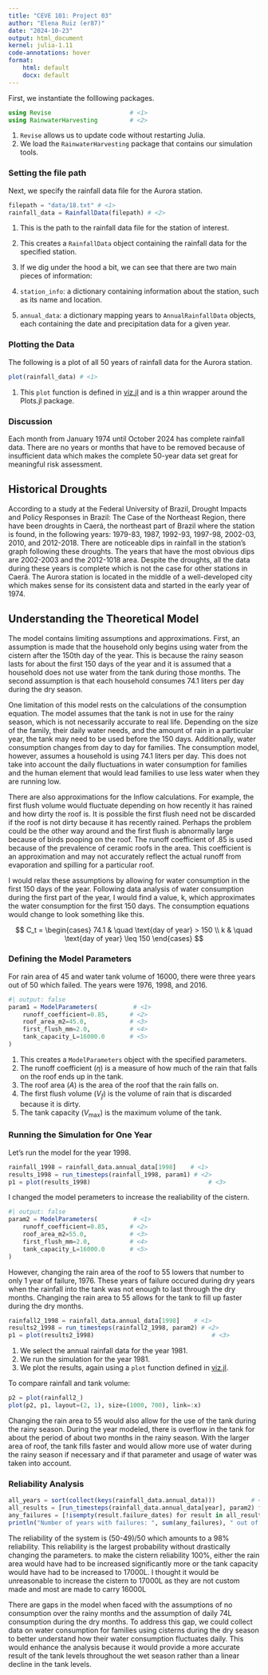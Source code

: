 ```yaml
---
title: "CEVE 101: Project 03"
author: "Elena Ruiz (er87)"
date: "2024-10-23"
output: html_document
kernel: julia-1.11
code-annotations: hover
format:
    html: default
    docx: default
---
```



First, we instantiate the folllowing packages. 
```julia
using Revise                      # <1>
using RainwaterHarvesting         # <2>
```

1. `Revise` allows us to update code without restarting Julia.
2. We load the `RainwaterHarvesting` package that contains our simulation tools.

### Setting the file path

Next, we specify the rainfall data file for the Aurora station.

```julia
filepath = "data/18.txt" # <1>   
rainfall_data = RainfallData(filepath) # <2>
```


1. This is the path to the rainfall data file for the station of interest.
2. This creates a `RainfallData` object containing the rainfall data for the specified station.

3. If we dig under the hood a bit, we can see that there are two main pieces of information:

4. `station_info`: a dictionary containing information about the station, such as its name and location.
5. `annual_data`: a dictionary mapping years to `AnnualRainfallData` objects, each containing the date and precipitation data for a given year.

### Plotting the Data

The following is a plot of all 50 years of rainfall data for the Aurora station. 

```julia
plot(rainfall_data) # <1>
```

1. This `plot` function is defined in [viz.jl](./RainwaterHarvesting/src/viz.jl) and is a thin wrapper around the Plots.jl package.

### Discussion

Each month from January 1974 until October 2024 has complete rainfall data. There are no years or months that have to be removed because of insufficient data which makes the complete 50-year data set great for meaningful risk assessment.
 
## Historical Droughts 
According to a study at the Federal University of Brazil, Drought Impacts and Policy Responses in Brazil: The Case of the Northeast Region, there have been droughts in Caerá, the northeast part of Brazil where the station is found, in the following years: 1979-83, 1987, 1992-93, 1997-98, 2002-03, 2010, and 2012-2018. There are noticeable dips in rainfall in the station's graph following these droughts. The years that have the most obvious dips are 2002-2003 and the 2012-1018 area.
Despite the droughts, all the data during these years is complete which is not the case for other stations in Caerá. The Aurora station is located in the middle of a well-developed city which makes sense for its consistent data and started in the early year of 1974.


## Understanding the Theoretical Model

The model contains limiting assumptions and approximations.
First, an assumption is made that the household only begins using water from the cistern after the 150th day of the year.
This is because the rainy season lasts for about the first 150 days of the year and it is assumed that a household does not use water from the tank during those months.
The second assumption is that each household consumes 74.1 liters per day during the dry season.

One limitation of this model rests on the calculations of the consumption equation. The model assumes that the tank is not in use for the rainy season, which is not necessarily accurate to real life. Depending on the size of the family, their daily water needs, and the amount of rain in a particular year, the tank may need to be used before the 150 days. Additionally, water consumption changes from day to day for families. The consumption model, however, assumes a household is using 74.1 liters per day. This does not take into account the daily fluctuations in water consumption for families and the human element that would lead families to use less water when they are running low. 

There are also approximations for the Inflow calculations. For example, the first flush volume would fluctuate depending on how recently it has rained and how dirty the roof is. It is possible the first flush need not be discarded if the roof is not dirty because it has recently rained. Perhaps the problem could be the other way around and the first flush is abnormally large because of birds pooping on the roof.
The runoff coefficient of .85 is used because of the prevalence of ceramic roofs in the area. This coefficient is an approximation and may not accurately reflect the actual runoff from evaporation and spilling for a particular roof.

I would relax these assumptions by allowing for water consumption in the first 150 days of the year. Following data analysis of water consumption during the first part of the year, I would find a value, k, which approximates the water consumption for the first 150 days. The consumption equations would change to look something like this.

$$
C_t = \begin{cases}
    74.1 & \quad \text{day of year} > 150 \\
    k & \quad \text{day of year} \leq 150
\end{cases}
$$

### Defining the Model Parameters

 For rain area of 45 and water tank volume of 16000, there were three years out of 50 which failed. The years were 1976, 1998, and 2016. 

```julia
#| output: false
param1 = ModelParameters(          # <1>
    runoff_coefficient=0.85,      # <2>
    roof_area_m2=45.0,            # <3>
    first_flush_mm=2.0,           # <4>
    tank_capacity_L=16000.0       # <5>
)
```

1. This creates a `ModelParameters` object with the specified parameters.
2. The runoff coefficient ($\eta$) is a measure of how much of the rain that falls on the roof ends up in the tank.
3. The roof area ($A$) is the area of the roof that the rain falls on.
4. The first flush volume ($V_f$) is the volume of rain that is discarded because it is dirty.
5. The tank capacity ($V_\text{max}$) is the maximum volume of the tank.

### Running the Simulation for One Year

Let's run the model for the year 1998.

```julia
rainfall_1998 = rainfall_data.annual_data[1998]    # <1>
results_1998 = run_timesteps(rainfall_1998, param1) # <2>
p1 = plot(results_1998)                                 # <3>
```

I changed the model perameters to increase the realiability of the cistern.
```julia
#| output: false
param2 = ModelParameters(          # <1>
    runoff_coefficient=0.85,      # <2>
    roof_area_m2=55.0,            # <3>
    first_flush_mm=2.0,           # <4>
    tank_capacity_L=16000.0       # <5>
)
```
However, changing the rain area of the roof to 55 lowers that number to only 1 year of failure, 1976. These years of failure occured during dry years when the rainfall into the tank was not enough to last through the dry months. Changing the rain area to 55 allows for the tank to fill up faster during the dry months. 

```julia
rainfall2_1998 = rainfall_data.annual_data[1998]    # <1>
results2_1998 = run_timesteps(rainfall2_1998, param2) # <2>
p1 = plot(results2_1998)                                 # <3>
```
1. We select the annual rainfall data for the year 1981.
2. We run the simulation for the year 1981.
3. We plot the results, again using a `plot` function defined in [viz.jl](./RainwaterHarvesting/src/viz.jl).

To compare rainfall and tank volume:

```julia
p2 = plot(rainfall2_)
plot(p2, p1, layout=(2, 1), size=(1000, 700), link=:x)
```

Changing the rain area to 55 would also allow for the use of the tank during the rainy season. During the year modeled, there is overflow in the tank for about the period of about two months in the rainy season. With the larger area of roof, the tank fills faster and would allow more use of water during the rainy season if necessary and if that parameter and usage of water was taken into account.

### Reliability Analysis
```julia
all_years = sort(collect(keys(rainfall_data.annual_data)))          # <1>
all_results = [run_timesteps(rainfall_data.annual_data[year], param2) for year in all_years]   # <2>
any_failures = [!isempty(result.failure_dates) for result in all_results]  # <3>
println("Number of years with failures: ", sum(any_failures), " out of ", length(all_years))  # <4>
```
The reliability of the system is (50-49)/50 which amounts to a 98% reliability.
This reliability is the largest probability without drastically changing the parameters. to make the cistern reliability 100%, either the rain area would have had to be increased significantly more or the tank capacity would have had to be increased to 17000L. I thought it would be unreasonable to increase the cistern to 17000L as they are not custom made and most are made to carry 16000L


There are gaps in the model when faced with the assumptions of no consumption over the rainy months and the assumption of daily 74L consumption during the dry months. To address this gap, we could collect data on water consumption for families using cisterns during the dry season to better understand how their water consumption fluctuates daily. This would enhance the analysis because it would provide a more accurate result of the tank levels throughout the wet season rather than a linear decline in the tank levels.
